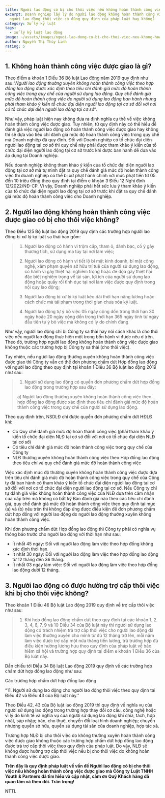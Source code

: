 ```yaml
---
title: Người lao động có bị cho thôi việc nếu không hoàn thành công việc được giao?
excerpt: Doanh nghiệp lấy lý do người lao động không hoàn thành công việc để cho
  người lao động thôi việc có đúng quy định của pháp luật hay không?
category: Xử lý kỷ luật
tags:
  - xử lý kỷ luật lao động
image: ~/assets/images/nguoi-lao-dong-co-bi-cho-thoi-viec-neu-khong-hoan-thanh-cong-viec-duoc-giao.jpg
author: Nguyễn Thị Thùy Linh
rating: 5
---
```

## 1. Không hoàn thành công việc được giao là gì?

Theo điểm a khoản 1 Điều 36 Bộ luật Lao động năm 2019 quy định như sau:“*Người lao động thường xuyên không hoàn thành công việc theo hợp đồng lao động được xác định theo tiêu chí đánh giá mức độ hoàn thành công việc trong quy chế của người sử dụng lao động. Quy chế đánh giá mức độ hoàn thành công việc do người sử dụng lao động ban hành nhưng phải tham khảo ý kiến tổ chức đại diện người lao động tại cơ sở đối với nơi có tổ chức đại diện người lao động tại cơ sở*”.

Như vậy, pháp luật hiện nay không đưa ra định nghĩa cụ thể về việc không hoàn thành công việc được giao. Tuy nhiên, từ quy định này có thể hiểu để đánh giá việc người lao động có hoàn thành công việc được giao hay không thì sẽ dựa vào tiêu chí đánh giá mức độ hoàn thành công việc trong quy chế mà Doanh nghiệp đã quy định. Đối với Doanh nghiệp có tổ chức đại diện người lao động tại cơ sở thì quy chế này phải được tham khảo ý kiến của tổ chức đại diện người lao động tại cơ sở trước khi được ban hành để đưa vào áp dụng tại Doanh nghiệp. 

Nếu doanh nghiệp không tham khảo ý kiến của tổ chức đại diện người lao động tại cơ sở mà tự mình đặt ra quy chế đánh giá mức độ hoàn thành công việc thì doanh nghiệp có thể bị xử phạt hành chính với mức phạt tiền từ 05 đến 10 triệu đồng theo quy định tại điểm c khoản 3 Điều 12 Nghị định 12/2022/NĐ-CP. Vì vậy, Doanh nghiệp phải hết sức lưu ý tham khảo ý kiến của tố chức đại diện người lao động tại cơ sở trước khi đặt ra quy chế đánh giá mức độ hoàn thành công việc cho Doanh nghiệp.

## 2. Người lao động không hoàn thành công việc được giao có bị cho thôi việc không?

Theo Điều 125 Bộ luật lao động 2019 quy định các trường hợp người lao động bị xử lý kỷ luật sa thải bao gồm:

> 1. Người lao động có hành vi trộm cắp, tham ô, đánh bạc, cố ý gây thương tích, sử dụng ma túy tại nơi làm việc;
>
> 2. Người lao động có hành vi tiết lộ bí mật kinh doanh, bí mật công nghệ, xâm phạm quyền sở hữu trí tuệ của người sử dụng lao động, có hành vi gây thiệt hại nghiêm trọng hoặc đe dọa gây thiệt hại đặc biệt nghiêm trọng về tài sản, lợi ích của người sử dụng lao động hoặc quấy rối tình dục tại nơi làm việc được quy định trong nội quy lao động;
>
> 3. Người lao động bị xử lý kỷ luật kéo dài thời hạn nâng lương hoặc cách chức mà tái phạm trong thời gian chưa xóa kỷ luật. 
>
> 4. Người lao động tự ý bỏ việc 05 ngày cộng dồn trong thời hạn 30 ngày hoặc 20 ngày cộng dồn trong thời hạn 365 ngày tính từ ngày đầu tiên tự ý bỏ việc mà không có lý do chính đáng.

Như vậy, người lao động chỉ bị Công ty sa thải hay nói cách khác là cho thôi việc nếu người lao động thực hiện một trong bốn hành vi được nêu ở trên. Theo đó, trường hợp người lao động không hoàn thành công việc được giao không thuộc các trường hợp bị Công ty sa thải (cho thôi việc).

Tuy nhiên, nếu người lao động thường xuyên không hoàn thành công việc được giao thì Công ty vẫn có thể đơn phương chấm dứt Hợp đồng lao động với người lao động theo quy định tại khoản 1 Điều 36 Bộ luật lao động 2019 như sau:

> 1. Người sử dụng lao động có quyền đơn phương chấm dứt hợp đồng lao động trong trường hợp sau đây:
>
> a) Người lao động thường xuyên không hoàn thành công việc theo hợp đồng lao động được xác định theo tiêu chí đánh giá mức độ hoàn thành công việc trong quy chế của người sử dụng lao động.

Theo quy định trên, NSDLĐ chỉ được quyền đơn phương chấm dứt HĐLĐ khi:

*  Có Quy chế đánh giá mức độ hoàn thành công việc (phải tham khảo ý kiến tổ chức đại diện NLĐ tại cơ sở đối với nơi có tổ chức đại diện NLĐ tại cơ sở)
*  Có tiêu chí đánh giá mức độ hoàn thành công việc trong quy chế của Công ty
*  NLĐ thường xuyên không hoàn thành công việc theo Hợp đồng lao động theo tiêu chí và quy chế đánh giá mức độ hoàn thành công việc  

Việc xác định mức độ thường xuyên không hoàn thành công việc được dựa trên tiêu chí đánh giá mức độ hoàn thành công việc trong quy chế của Công ty đã ban hành có tham khảo ý kiến tổ chức đại diện người lao động tại cơ sở đối với nơi có tổ chức đại diện người lao động tại cơ sở. Nếu Công ty chỉ tự đánh giá việc không hoàn thành công việc của NLĐ dựa trên cảm nhận của cấp trên mà không có bất kỳ Bản đánh giá nào theo các tiêu chí đánh giá, quy chế đánh giá mức độ hoàn thành công việc theo quy định tại mục (a) và (b) nêu trên thì không đáp ứng được điều kiện để đơn phương chấm dứt hợp đồng với người lao động do người lao động thường xuyên không hoàn thành công việc.

Khi đơn phương chấm dứt Hợp đồng lao động thì Công ty phải có nghĩa vụ thông báo trước cho người lao động với thời hạn như sau:

*  Ít nhất 45 ngày: Đối với người lao động làm việc theo hợp đồng không xác định thời hạn.
*  Ít nhất 30 ngày: Đối với người lao động làm việc theo hợp đồng lao động từ 12 tháng đến 36 tháng.
*  Ít nhất 03 ngày làm việc: Đối với người lao động làm việc theo hợp đồng lao động dưới 12 tháng.

## 3. Người lao động có được hưởng trợ cấp thôi việc khi bị cho thôi việc không?

Theo khoản 1 Điều 46 Bộ luật Lao động 2019 quy định về trợ cấp thôi việc như sau:

>  1. Khi hợp đồng lao động chấm dứt theo quy định tại các khoản 1, 2, 3, 4, 6, 7, 9 và 10 Điều 34 của Bộ luật này thì người sử dụng lao động có trách nhiệm trả trợ cấp thôi việc cho người lao động đã làm việc thường xuyên cho mình từ đủ 12 tháng trở lên, mỗi năm làm việc được trợ cấp một nửa tháng tiền lương, trừ trường hợp đủ điều kiện hưởng lương hưu theo quy định của pháp luật về bảo hiểm xã hội và trường hợp quy định tại điểm e khoản 1 Điều 36 của Bộ luật này.

Dẫn chiếu tới Điều 34 Bộ luật Lao động 2019 quy định về các trường hợp chấm dứt hợp đồng lao động như sau:

Các trường hợp chấm dứt hợp đồng lao động

“11. Người sử dụng lao động cho người lao động thôi việc theo quy định tại Điều 42 và Điều 43 của Bộ luật này.”

Theo Điều 42, 43 của Bộ luật lao động 2019 thì quy định về nghĩa vụ của người sử dụng lao động trong trường hợp thay đổi cơ cấu, công nghệ hoặc vì lý do kinh tế và nghĩa vụ của người sử dụng lao động khi chia, tách, hợp nhất, sáp nhập; bán, cho thuê, chuyển đổi loại hình doanh nghiệp; chuyển nhượng quyền sở hữu, quyền sử dụng tài sản của doanh nghiệp, hợp tác xã.

Trường hợp NLĐ bị cho thôi việc do không thường xuyên hoàn thành công việc được giao không thuộc các trường hợp chấm dứt hợp đồng lao động được trả trợ cấp thôi việc theo quy định của pháp luật. Do vậy, NLĐ sẽ không được hưởng trợ cấp thôi việc nếu bị cho thôi việc do không hoàn thành công việc được giao.

**Trên đây là quy định pháp luật về vấn đề Người lao động có bị cho thôi việc nếu không hoàn thành công việc được giao mà Công ty Luật TNHH Youth & Partners đã tìm hiểu và cập nhật, cảm ơn Quý Khách hàng đã quan tâm và theo dõi. Trân trọng!**

NTTL

